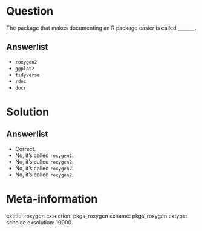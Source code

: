 Question
========

The package that makes documenting an R package easier is called _______.

Answerlist
----------

* `roxygen2`
* `ggplot2`
* `tidyverse`
* `rdoc`
* `docr`

Solution
========

Answerlist
----------

* Correct.
* No, it's called `roxygen2`.
* No, it's called `roxygen2`.
* No, it's called `roxygen2`.
* No, it's called `roxygen2`.

Meta-information
================
extitle: roxygen
exsection: pkgs_roxygen
exname: pkgs_roxygen
extype: schoice
exsolution: 10000
